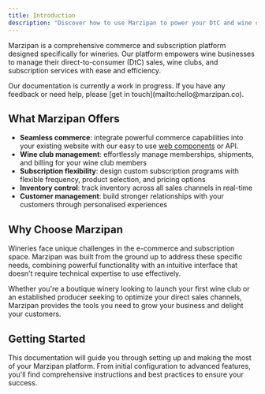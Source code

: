 ```yaml
---
title: Introduction
description: "Discover how to use Marzipan to power your DtC and wine club/subscriptions."
---
```


Marzipan is a comprehensive commerce and subscription platform designed specifically for wineries. Our platform empowers wine businesses to manage their direct-to-consumer (DtC) sales, wine clubs, and subscription services with ease and efficiency.

<Note>
Our documentation is currently a work in progress. If you have any feedback or need help, please [get in touch](mailto:hello@marzipan.co).
</Note>


## What Marzipan Offers

- **Seamless commerce**: integrate powerful commerce capabilities into your existing website with our easy to use [web components](/web-components/introduction) or API.
- **Wine club management**: effortlessly manage memberships, shipments, and billing for your wine club members
- **Subscription flexibility**: design custom subscription programs with flexible frequency, product selection, and pricing options
- **Inventory control**: track inventory across all sales channels in real-time
- **Customer management**: build stronger relationships with your customers through personalised experiences

## Why Choose Marzipan

Wineries face unique challenges in the e-commerce and subscription space. Marzipan was built from the ground up to address these specific needs, combining powerful functionality with an intuitive interface that doesn't require technical expertise to use effectively.

Whether you're a boutique winery looking to launch your first wine club or an established producer seeking to optimize your direct sales channels, Marzipan provides the tools you need to grow your business and delight your customers.

## Getting Started

This documentation will guide you through setting up and making the most of your Marzipan platform. From initial configuration to advanced features, you'll find comprehensive instructions and best practices to ensure your success.
